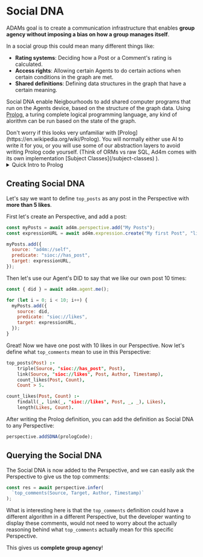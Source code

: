 
# Social DNA

ADAMs goal is to create a communication infrastructure that enables
**group agency without imposing a bias on how a group manages itself**.

In a social group this could mean many different things like:

- **Rating systems**: Deciding how a Post or a Comment's rating is calculated.
- **Access rights**: Allowing certain Agents to do certain actions when certain conditions in the graph are met.
- **Shared definitions**: Defining data structures in the graph that have a certain meaning.

Social DNA enable Neigbourhoods to add shared computer programs that run on the Agents device,
based on the structure of the graph data. Using [Prolog](https://en.wikipedia.org/wiki/Prolog), a
turing complete logical programming language, any kind of alorithm can be run based on the
state of the graph.

<Callout type="info" emoji="ℹ️">
  Don't worry if this looks very unfamiliar with [Prolog](https://en.wikipedia.org/wiki/Prolog). You will normally either
  use AI to write it for you, or you will use some of our abstraction layers to
  avoid writing Prolog code yourself. (Think of ORMs vs raw SQL, Ad4m comes with its own implementation [Subject Classes](/subject-classes) ).
</Callout>

<details>
<summary>
Quick Intro to Prolog
</summary>

Prolog is a declarative programming language commonly used for logic programming.
It revolves around defining logical facts and rules to solve problems through logical inference.
Here's a super quick introduction to the basics of Prolog with code examples:

**Facts**: Facts are statements that define relationships or properties.

```prolog
likes(john, pizza).
```

**Rules**: Rules define logical implications or conditions using predicates and logical operators.

```prolog
likes(john, X) :- pizza(X).
```

Variables are denoted with uppercase letters or by starting with an underscore (\_).

**Queries**: You can ask Prolog queries to find solutions that satisfy a
specific condition or to retrieve information.

```prolog
?- likes(john, pizza).
```

Will return `true`

</details>

## Creating Social DNA

Let's say we want to define `top_posts` as any post in the Perspective with **more than 5 likes**.

First let's create an Perspective, and add a post:

```js
const myPosts = await ad4m.perspective.add("My Posts");
const expressionURL = await ad4m.expression.create("My first Post", "literal");

myPosts.add({
  source: "ad4m://self",
  predicate: "sioc://has_post",
  target: expressionURL,
});
```

Then let's use our Agent's DID to say that we like our own post 10 times:

```js
const { did } = await ad4m.agent.me();

for (let i = 0; i < 10; i++) {
  myPosts.add({
    source: did,
    predicate: "sioc://likes",
    target: expressionURL,
  });
}
```

Great! Now we have one post with 10 likes in our Perspective. Now let's define what `top_comments` mean
to use in this Perspective:

```prolog filename="top_posts.pl"
top_posts(Post) :-
    triple(Source, "sioc://has_post", Post),
    link(Source, "sioc://likes", Post, Author, Timestamp),
    count_likes(Post, Count),
    Count > 5.

count_likes(Post, Count) :-
    findall(_, link(_, "sioc://likes", Post, _, _), Likes),
    length(Likes, Count).
```

After writing the Prolog definition, you can add the definition as Social DNA to any Perspective:

```js
perspective.addSDNA(prologCode);
```

## Querying the Social DNA

The Social DNA is now added to the Perspective, and we can easily ask the Perspective
to give us the top comments:

```js
const res = await perspective.infer(
  `top_comments(Source, Target, Author, Timestamp)`
);
```

What is interesting here is that the `top_comments` definition could have a different
algorithm in a different Perspective, but the developer wanting to display these comments, would not
need to worry about the actually reasoning behind what `top_comments` actually mean for this
specific Perspective.

This gives us **complete group agency**!
